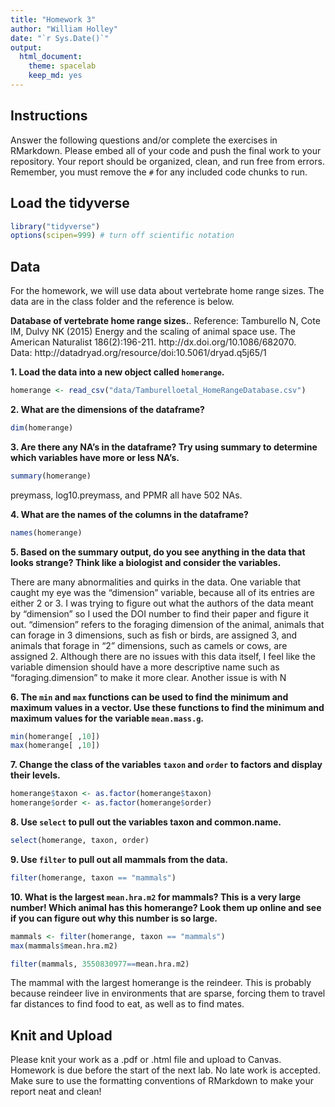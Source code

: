 ```yaml
---
title: "Homework 3"
author: "William Holley"
date: "`r Sys.Date()`"
output:
  html_document: 
    theme: spacelab
    keep_md: yes
---
```


## Instructions
Answer the following questions and/or complete the exercises in RMarkdown. Please embed all of your code and push the final work to your repository. Your report should be organized, clean, and run free from errors. Remember, you must remove the `#` for any included code chunks to run.  

## Load the tidyverse
```r
library("tidyverse")
options(scipen=999) # turn off scientific notation
```

## Data
For the homework, we will use data about vertebrate home range sizes. The data are in the class folder and the reference is below.  

**Database of vertebrate home range sizes.**. 
Reference: Tamburello N, Cote IM, Dulvy NK (2015) Energy and the scaling of animal space use. The American Naturalist 186(2):196-211. http://dx.doi.org/10.1086/682070.  
Data: http://datadryad.org/resource/doi:10.5061/dryad.q5j65/1  

**1. Load the data into a new object called `homerange`.**
```r
homerange <- read_csv("data/Tamburelloetal_HomeRangeDatabase.csv")
```

**2. What are the dimensions of the dataframe?**  
```r
dim(homerange)
```

**3. Are there any NA's in the dataframe? Try using summary to determine which variables have more or less NA's.**
```r
summary(homerange)
```
preymass, log10.preymass, and PPMR all have 502 NAs.

**4. What are the names of the columns in the dataframe?**
```r
names(homerange)
```

**5. Based on the summary output, do you see anything in the data that looks strange? Think like a biologist and consider the variables.**  

There are many abnormalities and quirks in the data. One variable that caught my eye was the "dimension" variable, because all of its entries are either 2 or 3. I was trying to figure out what the authors of the data meant by "dimension" so I used the DOI number to find their paper and figure it out. "dimension" refers to the foraging dimension of the animal, animals that can forage in 3 dimensions, such as fish or birds, are assigned 3, and animals that forage in "2" dimensions, such as camels or cows, are assigned 2. Although there are no issues with this data itself, I feel like the variable dimension should have a more descriptive name such as "foraging.dimension" to make it more clear. Another issue is with N

**6. The `min` and `max` functions can be used to find the minimum and maximum values in a vector. Use these functions to find the minimum and maximum values for the variable `mean.mass.g`.**  
```r
min(homerange[ ,10])
max(homerange[ ,10])
```

**7. Change the class of the variables `taxon` and `order` to factors and display their levels.**  
```r
homerange$taxon <- as.factor(homerange$taxon)
homerange$order <- as.factor(homerange$order)
```

**8. Use `select` to pull out the variables taxon and common.name.**  
```r
select(homerange, taxon, order)
```

**9. Use `filter` to pull out all mammals from the data.**
```r
filter(homerange, taxon == "mammals")
```

**10. What is the largest `mean.hra.m2` for mammals? This is a very large number! Which animal has this homerange? Look them up online and see if you can figure out why this number is so large.**
```r
mammals <- filter(homerange, taxon == "mammals")
max(mammals$mean.hra.m2)
```
```r
filter(mammals, 3550830977==mean.hra.m2)
```
The mammal with the largest homerange is the reindeer. This is probably because reindeer live in environments that are sparse, forcing them to travel far distances to find food to eat, as well as to find mates. 


## Knit and Upload
Please knit your work as a .pdf or .html file and upload to Canvas. Homework is due before the start of the next lab. No late work is accepted. Make sure to use the formatting conventions of RMarkdown to make your report neat and clean!  